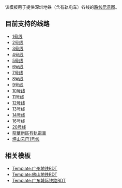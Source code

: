 <noinclude>{{Documentation subpage}}</noinclude>

该模板用于提供深圳地铁（含有轨电车）各线的[[WP:铁路系统标示|路线示意图]]。

== 目前支持的线路 ==
* [[Template:深圳地铁RDT/1|1号线]]
* [[Template:深圳地铁RDT/2|2号线]]
* [[Template:深圳地鐵RDT/3|3号线]]
* [[Template:深圳地铁RDT/4|4号线]]
* [[Template:深圳地铁RDT/5|5号线]]
* [[Template:深圳地铁RDT/6|6号线]]
* [[Template:深圳地铁RDT/7|7号线]]
* [[Template:深圳地铁RDT/8|8号线]]
* [[Template:深圳地铁RDT/9|9号线]]
* [[Template:深圳地铁RDT/10|10号线]]
* [[Template:深圳地铁RDT/11|11号线]]
* [[Template:深圳地铁RDT/12|12号线]]
* [[Template:深圳地铁RDT/13|13号线]]
* [[Template:深圳地铁RDT/14|14号线]]
* [[Template:深圳地铁RDT/16|16号线]]
* [[Template:深圳地铁RDT/20|20号线]]
* [[Template:龍華新區有軌電車RDT|龍華新區有軌電車]]
* [[Template:深圳地鐵RDT/坪山云巴1号线|坪山云巴1号线]]

== 相关模板 ==
* [[Template:广州地铁RDT]]
* [[Template:佛山地铁RDT]]
* [[Template:广东城际铁路RDT]]